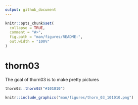 ```yaml
---
output: github_document
---
```


<!-- README.md is generated from README.Rmd. Please edit that file -->

```r
knitr::opts_chunk$set(
  collapse = TRUE,
  comment = "#>",
  fig.path = "man/figures/README-",
  out.width = "100%"
)
```

# thorn03

<!-- badges: start -->
<!-- badges: end -->

The goal of thorn03 is to make pretty pictures


```r
thorn03::thorn03("#101010")
```
```r
knitr::include_graphics("man/figures/thorn_03_101010.png")
```
